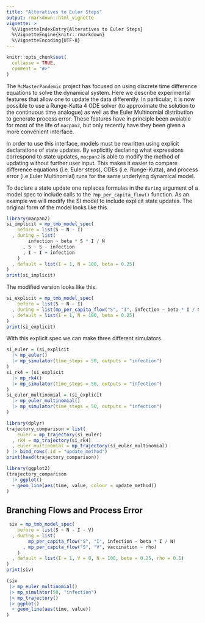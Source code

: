 ```yaml
---
title: "Alteratives to Euler Steps"
output: rmarkdown::html_vignette
vignette: >
  %\VignetteIndexEntry{Alteratives to Euler Steps}
  %\VignetteEngine{knitr::rmarkdown}
  %\VignetteEncoding{UTF-8}
---
```


```r
knitr::opts_chunk$set(
  collapse = TRUE,
  comment = "#>"
)
```


The `McMasterPandemic` project has focused on using discrete time difference equations to solve the dynamical system. Here we describe experimental features that allow one to update the data differently. In particular, it is now possible to use a Runge-Kutta 4 ODE solver (to approximate the solution to the continuous time analogue) as well as the Euler Multinomial distribution to generate process error. These features have in principle been avaiable for most of the life of `macpan2`, but only recently have they been given a more convenient interface.

In order to use this interface, models must be rewritten using explicit declarations of state updates. By explicitly declaring what expressions correspond to state updates, `macpan2` is able to modify the method of updating without further user input. This makes it easier to compare difference equations (i.e. Euler steps), ODEs (i.e. Runge-Kutta), and process error (i.e Euler Multinomial) runs for the same underlying dynamical model.

To declare a state update one replaces formulas in the `during` argument of a model spec to include calls to the `?mp_per_capita_flow()` function.  As an example we will modify the SI model to include explicit state updates.  The original form of the model looks like this.
```r
library(macpan2)
si_implicit = mp_tmb_model_spec(
    before = list(S ~ N - I)
  , during = list(
        infection ~ beta * S * I / N
      , S ~ S - infection
      , I ~ I + infection
    )
  , default = list(I = 1, N = 100, beta = 0.25)
)
print(si_implicit)
```

The modified version looks like this.
```r
si_explicit = mp_tmb_model_spec(
    before = list(S ~ N - I)
  , during = list(mp_per_capita_flow("S", "I", infection ~ beta * I / N))
  , default = list(I = 1, N = 100, beta = 0.25)
)
print(si_explicit)
```

With this explicit spec we can make three different simulators.
```r
si_euler = (si_explicit 
  |> mp_euler()
  |> mp_simulator(time_steps = 50, outputs = "infection")
)
si_rk4 = (si_explicit 
  |> mp_rk4()
  |> mp_simulator(time_steps = 50, outputs = "infection")
)
si_euler_multinomial = (si_explicit 
  |> mp_euler_multinomial()
  |> mp_simulator(time_steps = 50, outputs = "infection")
)
```


```r
library(dplyr)
trajectory_comparison = list(
    euler = mp_trajectory(si_euler)
  , rk4 = mp_trajectory(si_rk4)
  , euler_multinomial = mp_trajectory(si_euler_multinomial)
) |> bind_rows(.id = "update_method")
print(head(trajectory_comparison))
```

```r
library(ggplot2)
(trajectory_comparison
  |> ggplot()
  + geom_line(aes(time, value, colour = update_method))
)
```


## Branching Flows and Process Error

```r
 siv = mp_tmb_model_spec(
    before = list(S ~ N - I - V)
  , during = list(
        mp_per_capita_flow("S", "I", infection ~ beta * I / N)
      , mp_per_capita_flow("S", "V", vaccination ~ rho)
    )
  , default = list(I = 1, V = 0, N = 100, beta = 0.25, rho = 0.1)
)
print(siv)
```


```r
(siv 
 |> mp_euler_multinomial()
 |> mp_simulator(50, "infection")
 |> mp_trajectory()
 |> ggplot()
  + geom_line(aes(time, value))
)
```
